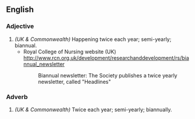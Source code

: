 ==English==

===Adjective===
{{en-adj|-}}

# ''(UK & Commonwealth)''  Happening twice each year; semi-yearly; biannual.
#*Royal College of Nursing website (UK) [[http://www.rcn.org.uk/development/researchanddevelopment/rs/biannual_newsletter]]
#*:Biannual newsletter:  The Society publishes a twice yearly newsletter, called "Headlines" 

===Adverb===
{{en-adv}}

# ''(UK & Commonwealth)''  Twice each year; semi-yearly; biannually.
